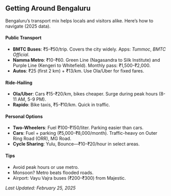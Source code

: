 ## Getting Around Bengaluru

Bengaluru’s transport mix helps locals and visitors alike. Here’s how to navigate (2025 data).

#### Public Transport

- **BMTC Buses**: ₹5-₹50/trip. Covers the city widely. Apps: _Tummoc_, _BMTC Official_.
- **Namma Metro**: ₹10-₹60. Green Line (Nagasandra to Silk Institute) and Purple Line (Kengeri to Whitefield). Monthly pass: ₹1,500-₹2,000.
- **Autos**: ₹25 (first 2 km) + ₹13/km. Use Ola/Uber for fixed fares.

#### Ride-Hailing

- **Ola/Uber**: Cars ₹15-₹20/km, bikes cheaper. Surge during peak hours (8-11 AM, 5-9 PM).
- **Rapido**: Bike taxis, ₹5-₹10/km. Quick in traffic.

#### Personal Options

- **Two-Wheelers**: Fuel ₹100-₹150/liter. Parking easier than cars.
- **Cars**: Fuel + parking (₹5,000-₹8,000/month). Traffic-heavy on Outer Ring Road (ORR), MG Road.
- **Cycle Sharing**: Yulu, Bounce—₹10-₹20/hour in select areas.

#### Tips

- Avoid peak hours or use metro.
- Monsoon? Metro beats flooded roads.
- Airport: Vayu Vajra buses (₹200-₹300) from Majestic.

_Last Updated: February 25, 2025_
